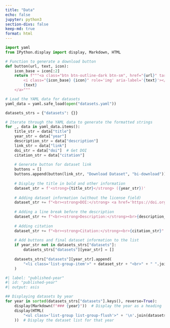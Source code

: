 ```yaml
---
title: "Data"
echo: false
jupyter: python3
section-divs: false
keep-md: true
format: html
---
```



```python

import yaml
from IPython.display import display, Markdown, HTML

# Function to generate a download button
def button(url, text, icon):
    icon_base = icon[:2]
    return f"""<a class="btn btn-outline-dark btn-sm", href="{url}" target="_blank" rel="noopener noreferrer">
        <i class="{icon_base} {icon}" role='img' aria-label='{text}'></i>
        {text}
    </a>"""

# Load the YAML data for datasets
yaml_data = yaml.safe_load(open("datasets.yaml"))

datasets_strs = {"datasets": {}}

# Iterate through the YAML data to generate the formatted strings
for _, data in yaml_data.items():
    title_str = data["title"]
    year_str = data["year"]
    description_str = data["description"]
    link_str = data["link"]
    doi_str = data["doi"]  # Get DOI
    citation_str = data["citation"]
    
    # Generate button for dataset link
    buttons = []
    buttons.append(button(link_str, "Download Dataset", "bi-download"))
    
    # Display the title in bold and other information
    dataset_str = f'<strong>{title_str}</strong> ({year_str})'
    
    # Adding dataset information (without the license field)
    dataset_str += f"<br><strong>DOI:</strong> <a href='https://doi.org/{doi_str}' target='_blank'>{doi_str}</a>"
    
    # Adding a line break before the description
    dataset_str += f"<br><strong>Description:</strong><br>{description_str}"
    
    # Adding citation
    dataset_str += f"<br><strong>Citation:</strong><br>{citation_str}"
    
    # Add buttons and final dataset information to the list
    if year_str not in datasets_strs["datasets"]:
        datasets_strs["datasets"][year_str] = []
    
    datasets_strs["datasets"][year_str].append(
        "<li class='list-group-item'>" + dataset_str + "<br>" + " ".join(buttons) + "</li>"
    )
```

```python
#| label: "published-year"
#| id: "published-year"
#| output: asis

## Displaying datasets by year
for year in sorted(datasets_strs["datasets"].keys(), reverse=True):
    display(Markdown(f"### {year}"))  # Display the year as a heading
    display(HTML(
        "<ul class='list-group list-group-flush'>" + '\n'.join(datasets_strs["datasets"][year]) + "</ul>"
    ))  # Display the dataset list for that year

```

